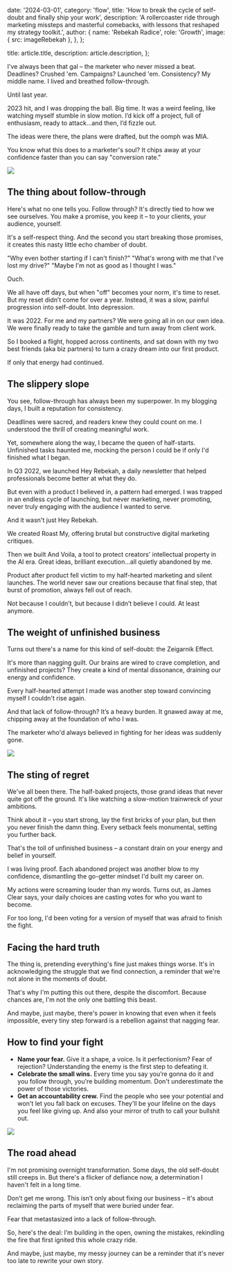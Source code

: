 
  date: '2024-03-01',
  category: 'flow',
  title: 'How to break the cycle of self-doubt and finally ship your work',
  description:
    'A rollercoaster ride through marketing missteps and masterful comebacks, with lessons that reshaped my strategy toolkit.',
  author: {
    name: 'Rebekah Radice',
    role: 'Growth',
    image: { src: imageRebekah },
  },
};

  title: article.title,
  description: article.description,
};

I've always been that gal – the marketer who never missed a beat. Deadlines? Crushed 'em. Campaigns? Launched 'em. Consistency? My middle name. I lived and breathed follow-through.

Until last year.

2023 hit, and I was dropping the ball. Big time. It was a weird feeling, like watching myself stumble in slow motion. I’d kick off a project, full of enthusiasm, ready to attack…and then, I’d fizzle out.

The ideas were there, the plans were drafted, but the oomph was MIA.

You know what this does to a marketer's soul? It chips away at your confidence faster than you can say "conversion rate."

![](./punch-clock.jpg)

## The thing about follow-through

Here's what no one tells you. Follow through? It's directly tied to how we see ourselves. You make a promise, you keep it – to your clients, your audience, yourself.

It's a self-respect thing. And the second you start breaking those promises, it creates this nasty little echo chamber of doubt.

"Why even bother starting if I can't finish?"
"What's wrong with me that I've lost my drive?"
"Maybe I'm not as good as I thought I was."

Ouch.

We all have off days, but when "off" becomes your norm, it's time to reset. But my reset didn’t come for over a year. Instead, it was a slow, painful progression into self-doubt. Into depression.

It was 2022. For me and my partners? We were going all in on our own idea. We were finally ready to take the gamble and turn away from client work.

So I booked a flight, hopped across continents, and sat down with my two best friends (aka biz partners) to turn a crazy dream into our first product.

If only that energy had continued.

## The slippery slope

You see, follow-through has always been my superpower. In my blogging days, I built a reputation for consistency.

Deadlines were sacred, and readers knew they could count on me. I understood the thrill of creating meaningful work.

Yet, somewhere along the way, I became the queen of half-starts. Unfinished tasks haunted me, mocking the person I could be if only I'd finished what I began.

In Q3 2022, we launched Hey Rebekah, a daily newsletter that helped professionals become better at what they do.

But even with a product I believed in, a pattern had emerged. I was trapped in an endless cycle of launching, but never marketing, never promoting, never truly engaging with the audience I wanted to serve.

And it wasn't just Hey Rebekah.

We created Roast My, offering brutal but constructive digital marketing critiques.

Then we built And Voila, a tool to protect creators' intellectual property in the AI era. Great ideas, brilliant execution…all quietly abandoned by me.

Product after product fell victim to my half-hearted marketing and silent launches. The world never saw our creations because that final step, that burst of promotion, always fell out of reach.

Not because I couldn’t, but because I didn’t believe I could. At least anymore.

## The weight of unfinished business

Turns out there's a name for this kind of self-doubt: the Zeigarnik Effect.

It's more than nagging guilt. Our brains are wired to crave completion, and unfinished projects? They create a kind of mental dissonance, draining our energy and confidence.

Every half-hearted attempt I made was another step toward convincing myself I couldn't rise again.

And that lack of follow-through? It’s a heavy burden. It gnawed away at me, chipping away at the foundation of who I was.

The marketer who'd always believed in fighting for her ideas was suddenly gone.

![](./graduation.jpg)

## The sting of regret

We've all been there. The half-baked projects, those grand ideas that never quite got off the ground. It's like watching a slow-motion trainwreck of your ambitions.

Think about it – you start strong, lay the first bricks of your plan, but then you never finish the damn thing. Every setback feels monumental, setting you further back.

That's the toll of unfinished business – a constant drain on your energy and belief in yourself.

I was living proof. Each abandoned project was another blow to my confidence, dismantling the go-getter mindset I'd built my career on.

My actions were screaming louder than my words. Turns out, as James Clear says, your daily choices are casting votes for who you want to become.

For too long, I'd been voting for a version of myself that was afraid to finish the fight.

## Facing the hard truth

The thing is, pretending everything's fine just makes things worse. It's in acknowledging the struggle that we find connection, a reminder that we're not alone in the moments of doubt.

That's why I'm putting this out there, despite the discomfort. Because chances are, I'm not the only one battling this beast.

And maybe, just maybe, there's power in knowing that even when it feels impossible, every tiny step forward is a rebellion against that nagging fear.

## How to find your fight

- **Name your fear.** Give it a shape, a voice. Is it perfectionism? Fear of rejection? Understanding the enemy is the first step to defeating it.
- **Celebrate the small wins.** Every time you say you’re gonna do it and you follow through, you're building momentum. Don't underestimate the power of those victories.
- **Get an accountability crew.** Find the people who see your potential and won't let you fall back on excuses. They'll be your lifeline on the days you feel like giving up. And also your mirror of truth to call your bullshit out.

![](./jars.jpg)

## The road ahead

I'm not promising overnight transformation. Some days, the old self-doubt still creeps in. But there's a flicker of defiance now, a determination I haven't felt in a long time.

Don’t get me wrong. This isn’t only about fixing our business – it's about reclaiming the parts of myself that were buried under fear.

Fear that metastasized into a lack of follow-through.

So, here's the deal: I’m building in the open, owning the mistakes, rekindling the fire that first ignited this whole crazy ride.

And maybe, just maybe, my messy journey can be a reminder that it's never too late to rewrite your own story.
